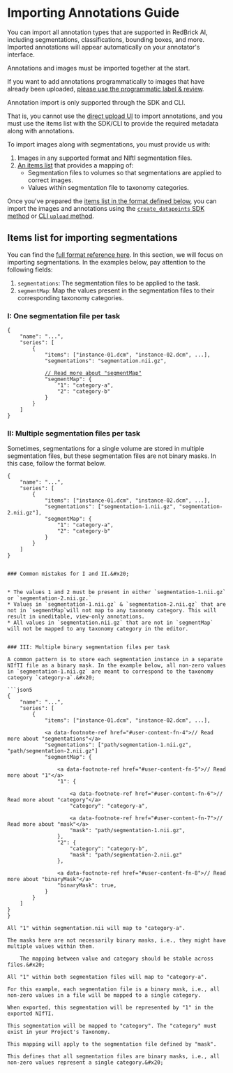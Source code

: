 # Importing Annotations Guide

You can import all annotation types that are supported in RedBrick AI, including segmentations, classifications, bounding boxes, and more. Imported annotations will appear automatically on your annotator's interface.


Annotations and images must be imported together at the start.&#x20;

If you want to add annotations programmatically to images that have already been uploaded, [please use the programmatic label & review](sdk-overview/programmatic-label-and-review.md).



Annotation import is only supported through the SDK and CLI.&#x20;

That is, you cannot use the [direct upload UI](../importing-data/uploading-data-to-redbrick.md) to import annotations, and you must use the items list with the SDK/CLI to provide the required metadata along with annotations.


To import images along with segmentations, you must provide us with:

1. Images in any supported format and NIftI segmentation files.
2. [An items list](importing-annotations-guide.md#items-list-for-importing-segmentations) that provides a mapping of:
   * Segmentation files to volumes so that segmentations are applied to correct images.
   * Values within segmentation file to taxonomy categories.


Once you've prepared the [items list in the format defined below](importing-annotations-guide.md#items-list-for-importing-segmentations), you can import the images and annotations using the [`create_datapoints` SDK method](sdk-overview/importing-data-and-annotations.md) or [CLI `upload` method](cli-overview/import-data-and-annotations.md).


## Items list for importing segmentations

You can find the [full format reference here](formats/full-format-reference.md#items-list-and-tasks.json). In this section, we will focus on importing segmentations. In the examples below, pay attention to the following fields:&#x20;

1. `segmentations`: The segmentation files to be applied to the task.
2. `segmentMap`: Map the values present in the segmentation files to their corresponding taxonomy categories.

### I: One segmentation file per task

<pre class="language-json" data-line-numbers><code class="lang-json">{
    "name": "...", 
    "series": [
        {
            "items": ["instance-01.dcm", "instance-02.dcm", ...],
            "segmentations": "segmentation.nii.gz",
            
            <a data-footnote-ref href="#user-content-fn-1">// Read more about "segmentMap"</a>
            "segmentMap": {
                "1": "category-a", 
                "2": "category-b"
            }
        }
    ]
}
</code></pre>

### II: Multiple segmentation files per task

Sometimes, segmentations for a single volume are stored in multiple segmentation files, but these segmentation files are not binary masks. In this case, follow the format below.

```json5
{
    "name": "...", 
    "series": [
        {
            "items": ["instance-01.dcm", "instance-02.dcm", ...],
            "segmentations": ["segmentation-1.nii.gz", "segmentation-2.nii.gz"],
            "segmentMap": {
                "1": "category-a", 
                "2": "category-b"
            }
        }
    ]
}


### Common mistakes for I and II.&#x20;


* The values 1 and 2 must be present in either `segmentation-1.nii.gz` or `segmentation-2.nii.gz.`
* Values in `segmentation-1.nii.gz` & `segmentation-2.nii.gz` that are not in `segmentMap`will not map to any taxonomy category. This will result in uneditable, view-only annotations.
* All values in `segmentation.nii.gz` that are not in `segmentMap` will not be mapped to any taxonomy category in the editor.


### III: Multiple binary segmentation files per task

A common pattern is to store each segmentation instance in a separate NIfTI file as a binary mask. In the example below, all non-zero values in `segmentation-1.nii.gz` are meant to correspond to the taxonomy category `category-a`.&#x20;

```json5
{
    "name": "...", 
    "series": [
        {
            "items": ["instance-01.dcm", "instance-02.dcm", ...],
            
            <a data-footnote-ref href="#user-content-fn-4">// Read more about "segmentations"</a>
            "segmentations": ["path/segmentation-1.nii.gz", "path/segmentation-2.nii.gz"]
            "segmentMap": {
            
                <a data-footnote-ref href="#user-content-fn-5">// Read more about "1"</a>
                "1": {
                
                    <a data-footnote-ref href="#user-content-fn-6">// Read more about "category"</a>
                    "category": "category-a", 
                    
                    <a data-footnote-ref href="#user-content-fn-7">// Read more about "mask"</a>
                    "mask": "path/segmentation-1.nii.gz",                 
                }, 
                "2": {
                    "category": "category-b", 
                    "mask": "path/segmentation-2.nii.gz"
                }, 
                
                <a data-footnote-ref href="#user-content-fn-8">// Read more about "binaryMask"</a>
                "binaryMask": true,
            }
        }
    ]
}
}

All "1" within segmentation.nii will map to "category-a".

The masks here are not necessarily binary masks, i.e., they might have multiple values within them. 
    
    The mapping between value and category should be stable across files.&#x20;

All "1" within both segmentation files will map to "category-a".

For this example, each segmentation file is a binary mask, i.e., all non-zero values in a file will be mapped to a single category.

When exported, this segmentation will be represented by "1" in the exported NIfTI.

This segmentation will be mapped to "category". The "category" must exist in your Project's Taxonomy.

This mapping will apply to the segmentation file defined by "mask".

This defines that all segmentation files are binary masks, i.e., all non-zero values represent a single category.&#x20;
